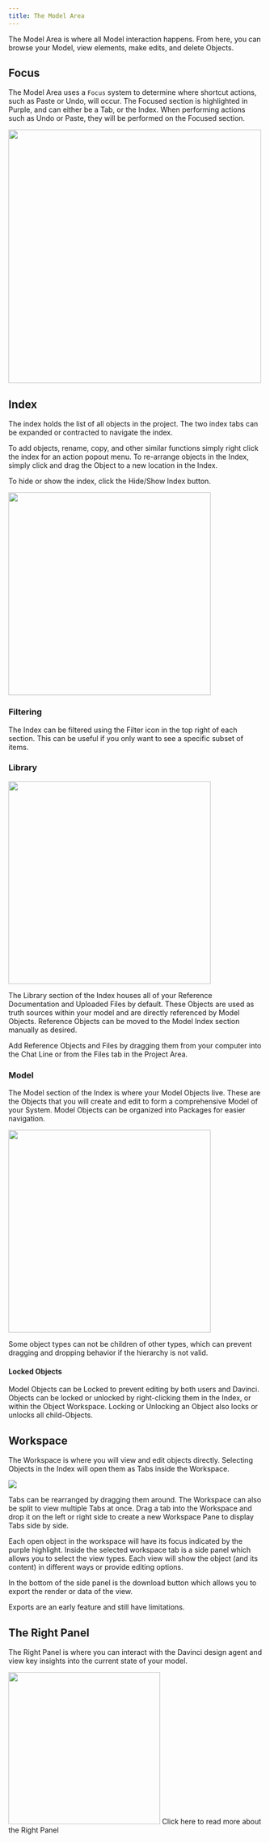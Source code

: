 ```yaml
---
title: The Model Area
---
```

The Model Area is where all Model interaction happens. From here, you can browse your Model, view elements, make edits, and delete Objects.

## Focus

The Model Area uses a `Focus` system to determine where shortcut actions, such as Paste or Undo, will occur. The Focused section is highlighted in Purple, and can either be a Tab, or the Index. When performing actions such as Undo or Paste, they will be performed on the Focused section.

<Frame caption="Focused Tab">
    <img width="500" noZoom src="/images/Focused-Tab.png" /> 
</Frame>

## Index
The index holds the list of all objects in the project. The two index tabs can be expanded or contracted to navigate the index.

To add objects, rename, copy, and other similar functions simply right click the index for an action popout menu. To re-arrange objects in the Index, simply click and drag the Object to a new location in the Index.

To hide or show the index, click the Hide/Show Index button.

<Frame>
    <img width="400" noZoom src="/images/show_hide_index.png" /> 
</Frame>

### Filtering
The Index can be filtered using the Filter icon in the top right of each section. This can be useful if you only want to see a specific subset of items.


### Library

<Frame>
    <img width="400" noZoom src="/images/Library.png" /> 
</Frame>

The Library section of the Index houses all of your Reference Documentation and Uploaded Files by default. These Objects are used as truth sources within your model and are directly referenced by Model Objects. Reference Objects can be moved to the Model Index section manually as desired.

Add Reference Objects and Files by dragging them from your computer into the Chat Line or from the Files tab in the Project Area.



### Model

The Model section of the Index is where your Model Objects live. These are the Objects that you will create and edit to form a comprehensive Model of your System. Model Objects can be organized into Packages for easier navigation.

<Frame>
    <img width="400" noZoom src="/images/Model-Index.png" /> 
</Frame>

<Note>Some object types can not be children of other types, which can prevent dragging and dropping behavior if the hierarchy is not valid.</Note>

#### Locked Objects
Model Objects can be Locked to prevent editing by both users and Davinci. Objects can be locked or unlocked by right-clicking them in the Index, or within the Object Workspace. Locking or Unlocking an Object also locks or unlocks all child-Objects.




## Workspace
The Workspace is where you will view and edit objects directly. Selecting Objects in the Index will open them as Tabs inside the Workspace.

<Frame>
    <img noZoom src="/images/workspace_example.png" /> 
</Frame>

Tabs can be rearranged by dragging them around. The Workspace can also be split to view multiple Tabs at once. Drag a tab into the Workspace and drop it on the left or right side to create a new Workspace Pane to display Tabs side by side.


Each open object in the workspace will have its focus indicated by the purple highlight. Inside the selected workspace tab is a side panel which allows you to select the view types. Each view will show the object (and its content) in different ways or provide editing options. 

In the bottom of the side panel is the download button which allows you to export the render or data of the view. 

<Note>Exports are an early feature and still have limitations.</Note>




## The Right Panel
The Right Panel is where you can interact with the Davinci design agent and view key insights into the current state of your model. 

<Frame>
    <img 
    noZoom 
    width="300"
    src="/images/right_panel.png" /> 
</Frame>

<Card title="Right Panel" horizontal icon="link" href="/pages/user-guide/right-panel/right-panel-overview" >
  Click here to read more about the Right Panel
</Card>